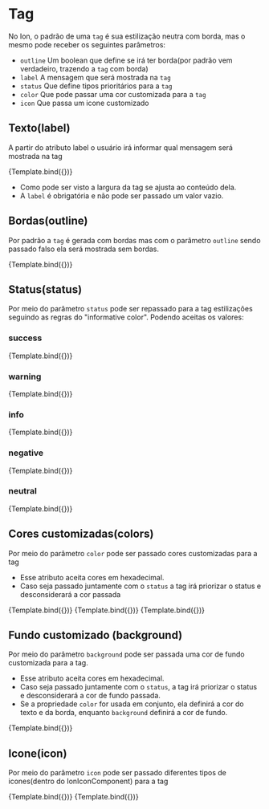 

<Meta title="Ion/Data Display/Tag" component={IonTagComponent} />


# Tag

No Ion, o padrão de uma `tag` é sua estilização neutra com borda, mas o mesmo pode receber
os seguintes parâmetros:

- `outline` Um boolean que define se irá ter borda(por padrão vem verdadeiro, trazendo a `tag` com borda)
- `label` A mensagem que será mostrada na `tag`
- `status` Que define tipos prioritários para a `tag`
- `color` Que pode passar uma cor customizada para a `tag`
- `icon` Que passa um icone customizado

## Texto(label)

A partir do atributo label o usuário irá informar qual mensagem será mostrada na tag

<Canvas>
  <Story
    name="type: default"
    args={{
      label: 'This is an example of ion-tag',
    }}
    decorators={[
      moduleMetadata({
        imports: [CommonModule, IonSharedModule],
      }),
    ]}
  >
    {Template.bind({})}
  </Story>
</Canvas>

- Como pode ser visto a largura da tag se ajusta ao conteúdo dela.
- A `label` é obrigatória e não pode ser passado um valor vazio.

## Bordas(outline)

Por padrão a `tag` é gerada com bordas mas com o parâmetro `outline` sendo passado falso ela será mostrada sem bordas.

<Canvas>
  <Story
    name="type: outline"
    args={{
      label: 'Example Message',
      outline: false,
    }}
    decorators={[
      moduleMetadata({
        imports: [CommonModule, IonSharedModule],
      }),
    ]}
  >
    {Template.bind({})}
  </Story>
</Canvas>

## Status(status)

Por meio do parâmetro `status` pode ser repassado para a tag estilizações seguindo as regras do "informative color".
Podendo aceitas os valores:

### success

<Canvas>
  <Story
    name="type: success"
    args={{
      label: 'Example Message',
      status: 'success',
    }}
    decorators={[
      moduleMetadata({
        imports: [CommonModule, IonSharedModule],
      }),
    ]}
  >
    {Template.bind({})}
  </Story>
</Canvas>

### warning

<Canvas>
  <Story
    name="type: warning"
    args={{
      label: 'Example Message',
      status: 'warning',
    }}
    decorators={[
      moduleMetadata({
        imports: [CommonModule, IonSharedModule],
      }),
    ]}
  >
    {Template.bind({})}
  </Story>
</Canvas>

### info

<Canvas>
  <Story
    name="type: info"
    args={{
      label: 'Example Message',
      status: 'info',
    }}
    decorators={[
      moduleMetadata({
        imports: [CommonModule, IonSharedModule],
      }),
    ]}
  >
    {Template.bind({})}
  </Story>
</Canvas>

### negative

<Canvas>
  <Story
    name="type: negative"
    args={{
      label: 'Example Message',
      status: 'negative',
    }}
    decorators={[
      moduleMetadata({
        imports: [CommonModule, IonSharedModule],
      }),
    ]}
  >
    {Template.bind({})}
  </Story>
</Canvas>

### neutral

<Canvas>
  <Story
    name="type: neutral"
    args={{
      label: 'Example Message',
      status: 'neutral',
    }}
    decorators={[
      moduleMetadata({
        imports: [CommonModule, IonSharedModule],
      }),
    ]}
  >
    {Template.bind({})}
  </Story>
</Canvas>

## Cores customizadas(colors)

Por meio do parâmetro `color` pode ser passado cores customizadas para a tag

- Esse atributo aceita cores em hexadecimal.
- Caso seja passado juntamente com o `status` a tag irá priorizar o status e desconsiderará a cor passada

<Canvas>
  <Story
    name="type: custom1"
    args={{
      label: 'Example Message',
      color: '#f700a0',
    }}
    decorators={[
      moduleMetadata({
        imports: [CommonModule, IonSharedModule],
      }),
    ]}
  >
    {Template.bind({})}
  </Story>
  <Story
    name="type: custom2"
    args={{
      label: 'Example Message',
      color: '#512d6d',
    }}
    decorators={[
      moduleMetadata({
        imports: [CommonModule, IonSharedModule],
      }),
    ]}
  >
    {Template.bind({})}
  </Story>
  <Story
    name="type: custom3"
    args={{
      label: 'Example Message',
      color: '#338080',
    }}
    decorators={[
      moduleMetadata({
        imports: [CommonModule, IonSharedModule],
      }),
    ]}
  >
    {Template.bind({})}
  </Story>
</Canvas>

## Fundo customizado (background)

Por meio do parâmetro `background` pode ser passada uma cor de fundo customizada para a tag.

- Esse atributo aceita cores em hexadecimal.
- Caso seja passado juntamente com o `status`, a tag irá priorizar o status e desconsiderará a cor de fundo passada.
- Se a propriedade `color` for usada em conjunto, ela definirá a cor do texto e da borda, enquanto `background` definirá a cor de fundo.

<Canvas>
  <Story
    name="type: background"
    args={{
      label: 'Fundo customizado',
      backgroundColor: '#E6F3FF',
      color: '#0065D9',
    }}
    decorators={[
      moduleMetadata({
        imports: [CommonModule, IonSharedModule],
      }),
    ]}
  >
    {Template.bind({})}
  </Story>
</Canvas>

## Icone(icon)

Por meio do parâmetro `icon` pode ser passado diferentes tipos de icones(dentro do IonIconComponent)
para a tag

<Canvas>
  <Story
    name="type: icon"
    args={{
      label: 'Example Message',
      icon: 'pencil',
    }}
    decorators={[
      moduleMetadata({
        imports: [CommonModule, IonSharedModule],
      }),
    ]}
  >
    {Template.bind({})}
  </Story>
</Canvas>

<Canvas>
  <Story
    name="type: test"
    args={{
      label: '',
      icon: 'pencil',
    }}
    decorators={[
      moduleMetadata({
        imports: [CommonModule, IonSharedModule],
      }),
    ]}
  >
    {Template.bind({})}
  </Story>
</Canvas>
